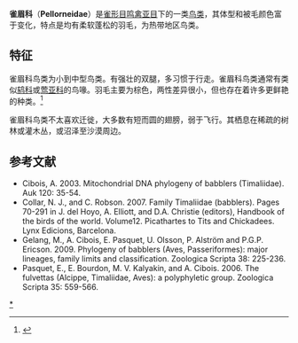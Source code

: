 {{Automatic taxobox
| image = Pellor capist 061116 1248 ltn.jpg
| image_caption = [[黑冠幽鹛|黑冠幽鹛]], ''Pellorneum capistratum''
| taxon = Pellorneidae
| authority = [[Jean_Théodore_Delacour|Delacour]], 1946
}}
'''雀眉科'''（'''Pellorneidae'''）是[[雀形目|雀形目]][[鸣禽亚目|鸣禽亚目]]下的一类[[鸟类|鸟类]]，其体型和被毛颜色富于变化，特点是均有柔软蓬松的羽毛，为热带地区鸟类。

==特征==
雀眉科鸟类为小到中型鸟类。有强壮的双腿，多习惯于行走。雀眉科鸟类通常有类似[[鸫科|鸫科]]或[[莺亚科|莺亚科]]的鸟喙。羽毛主要为棕色，两性差异很小，但也存在着许多更鲜艳的种类。<ref name=EoB>{{cite book |editor=Forshaw, Joseph|author= Perrins, C.|year=1991|title=Encyclopaedia of Animals: Birds|publisher= Merehurst Press|location=London|pages= 188–190|isbn= 1-85391-186-0}}</ref> 

雀眉科鸟类不太喜欢迁徙，大多数有短而圆的翅膀，弱于飞行。其栖息在稀疏的树林或灌木丛，或沼泽至沙漠周边。

==参考文献==
{{reflist}}
*Cibois, A. 2003. Mitochondrial DNA phylogeny of babblers (Timaliidae). Auk 120: 35-54.     
*Collar, N. J., and C. Robson. 2007. Family Timaliidae (babblers). Pages 70-291 in J. del Hoyo, A. Elliott, and D.A. Christie (editors), Handbook of the birds of the world. Volume12. Picathartes to Tits and Chickadees. Lynx Edicions, Barcelona.
*Gelang, M., A. Cibois, E. Pasquet, U. Olsson, P. Alström and P.G.P. Ericson. 2009. Phylogeny of babblers (Aves, Passeriformes): major lineages, family limits and classification. Zoologica Scripta 38: 225-236.
*Pasquet, E., E. Bourdon, M. V. Kalyakin, and A. Cibois. 2006. The fulvettas (Alcippe, Timaliidae, Aves): a polyphyletic group. Zoologica Scripta 35: 559-566.

{{Taxonbar|from=Q2787489}}
[[Category:雀眉科|*]]